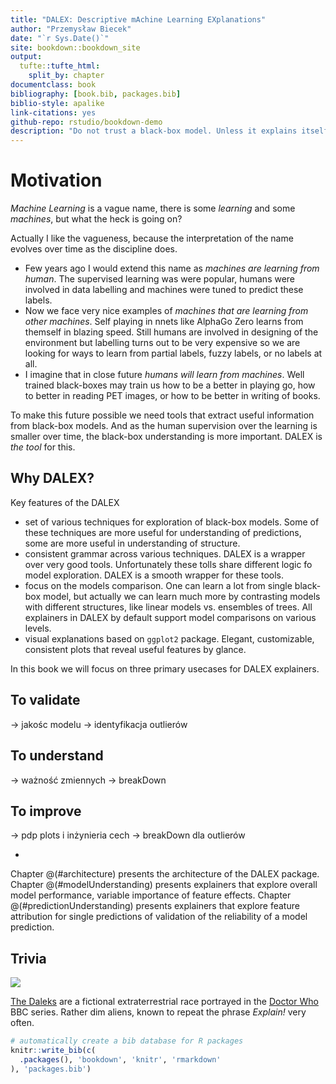 ```yaml
--- 
title: "DALEX: Descriptive mAchine Learning EXplanations"
author: "Przemysław Biecek"
date: "`r Sys.Date()`"
site: bookdown::bookdown_site
output: 
  tufte::tufte_html:
    split_by: chapter
documentclass: book
bibliography: [book.bib, packages.bib]
biblio-style: apalike
link-citations: yes
github-repo: rstudio/bookdown-demo
description: "Do not trust a black-box model. Unless it explains itself."
--- 
```


# Motivation

*Machine Learning* is a vague name, there is some *learning* and some *machines*, but what the heck is going on? 

Actually I like the vagueness, because the interpretation of the name evolves over time as the discipline does.

* Few years ago I would extend this name as *machines are learning from human*. The supervised learning was were popular, humans were involved in data labelling and machines were tuned to predict these labels.
* Now we face very nice examples of *machines that are learning from other machines*. Self playing in nnets like AlphaGo Zero learns from themself in blazing speed. Still humans are involved in designing of the environment but labelling turns out to be very expensive so we are looking for ways to learn from partial labels, fuzzy labels, or no labels at all.
* I imagine that in close future *humans will learn from machines*. Well trained black-boxes may train us how to be a better in playing go, how to better in reading PET images, or how to be better in writing of books.

To make this future possible we need tools that extract useful information from black-box models. And as the human supervision over the learning is smaller over time, the black-box understanding is more important. 
DALEX is *the tool* for this.

## Why DALEX?

Key features of the DALEX

* set of various techniques for exploration of black-box models. Some of these techniques are more useful for understanding of predictions, some are more useful in understanding of structure. 
* consistent grammar across various techniques. DALEX is a wrapper over very good tools. Unfortunately these tolls share different logic fo model exploration. DALEX is a smooth wrapper for these tools.
* focus on the models comparison. One can learn a lot from single black-box model, but actually we can learn much more by contrasting models with different structures, like linear models vs. ensembles of trees. All explainers in DALEX by default support model comparisons on various levels.
* visual explanations based on `ggplot2` package. Elegant, customizable, consistent plots that reveal useful features by glance.

In this book we will focus on three primary usecases for DALEX explainers.

## To validate

 -> jakośc modelu
 -> identyfikacja outlierów

## To understand

 -> ważność zmiennych
 -> breakDown

## To improve

 -> pdp plots i inżynieria cech
 -> breakDown dla outlierów

-

Chapter \@(#architecture) presents the architecture of the DALEX package. 
Chapter \@(#modelUnderstanding) presents explainers that explore overall model performance, variable importance of feature effects.
Chapter \@(#predictionUnderstanding) presents explainers that explore feature attribution for single predictions of validation of the reliability of a model prediction. 


## Trivia

![](images/dalex01small.jpg)

[The Daleks](https://en.wikipedia.org/wiki/Dalek) are a fictional extraterrestrial race portrayed in the [Doctor Who](https://en.wikipedia.org/wiki/Doctor_Who) BBC series. Rather dim aliens, known to repeat the phrase *Explain!* very often.

```r
# automatically create a bib database for R packages
knitr::write_bib(c(
  .packages(), 'bookdown', 'knitr', 'rmarkdown'
), 'packages.bib')
```


